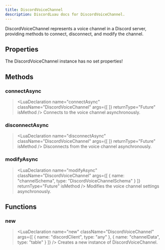 ```yaml
---
title: DiscordVoiceChannel
description: DiscordLuau docs for DiscordVoiceChannel.
---
```

[//]: # (This file was automatically compiled through the Generator luau code under this repository)
[//]: # (if you want to edit the documentation of discord-luau, please write changes)
[//]: # (to the discord-luau repository itself, we extract the comments from discord-luau and translate)
[//]: # (them into markdown files that Nextra can interpret!)

[//]: # (----- DOCUMENT IMPORTS ----- )


[//]: # (----- DOCUMENT DESCRIPTION ----- )

DiscordVoiceChannel represents a voice channel in a Discord server, providing methods to connect, disconnect, and modify the channel.

[//]: # (----- DOCUMENT PROPERTIES ----- )

## Properties

The DiscordVoiceChannel instance has no set properties!

[//]: # (----- DOCUMENT METHODS ----- )

## Methods

### connectAsync

> <LuaDeclaration name="connectAsync" className="DiscordVoiceChannel" args={[  ]} returnType="Future<boolean>" isMethod />
Connects to the voice channel asynchronously.
### disconnectAsync

> <LuaDeclaration name="disconnectAsync" className="DiscordVoiceChannel" args={[  ]} returnType="Future<unknown>" isMethod />
Disconnects from the voice channel asynchronously.
### modifyAsync

> <LuaDeclaration name="modifyAsync" className="DiscordVoiceChannel" args={[ { name: "channelSchema", type: "DiscordVoiceChannelSchema" } ]} returnType="Future<unknown>" isMethod />
Modifies the voice channel settings asynchronously.

[//]: # (----- DOCUMENT FUNCTIONS ----- )

## Functions

### new

> <LuaDeclaration name="new" className="DiscordVoiceChannel" args={[ { name: "discordClient", type: "any" }, { name: "channelData", type: "table" } ]} />
Creates a new instance of DiscordVoiceChannel.

